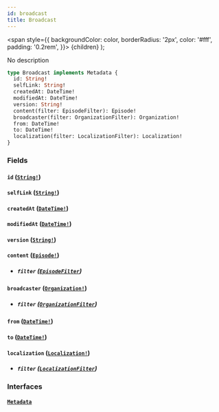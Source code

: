 ```yaml
---
id: broadcast
title: Broadcast
---
```


<span
style={{
      backgroundColor: color,
      borderRadius: '2px',
      color: '#fff',
      padding: '0.2rem',
    }}>
{children}
</span>
);

No description

```graphql
type Broadcast implements Metadata {
  id: String!
  selfLink: String!
  createdAt: DateTime!
  modifiedAt: DateTime!
  version: String!
  content(filter: EpisodeFilter): Episode!
  broadcaster(filter: OrganizationFilter): Organization!
  from: DateTime!
  to: DateTime!
  localization(filter: LocalizationFilter): Localization!
}
```

### Fields

#### `id` ([`String!`](/docs/schema/scalars/string))

#### `selfLink` ([`String!`](/docs/schema/scalars/string))

#### `createdAt` ([`DateTime!`](/docs/schema/scalars/date-time))

#### `modifiedAt` ([`DateTime!`](/docs/schema/scalars/date-time))

#### `version` ([`String!`](/docs/schema/scalars/string))

#### `content` ([`Episode!`](/docs/schema/objects/episode))

- ##### `filter` ([`EpisodeFilter`](/docs/schema/inputs/episode-filter))

#### `broadcaster` ([`Organization!`](/docs/schema/objects/organization))

- ##### `filter` ([`OrganizationFilter`](/docs/schema/inputs/organization-filter))

#### `from` ([`DateTime!`](/docs/schema/scalars/date-time))

#### `to` ([`DateTime!`](/docs/schema/scalars/date-time))

#### `localization` ([`Localization!`](/docs/schema/objects/localization))

- ##### `filter` ([`LocalizationFilter`](/docs/schema/inputs/localization-filter))

### Interfaces

#### [`Metadata`](/docs/schema/interfaces/metadata)
